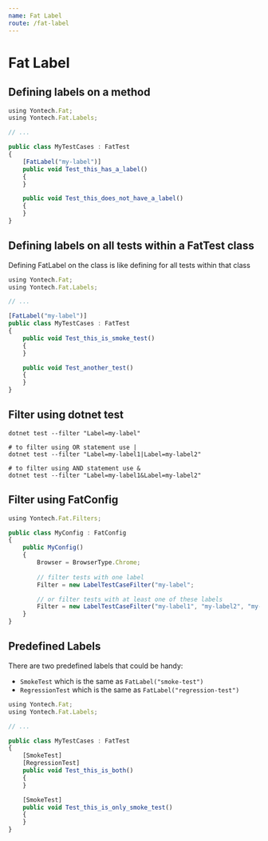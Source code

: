 ```yaml
---
name: Fat Label
route: /fat-label
---
```


# Fat Label

## Defining labels on a method

```typescript
using Yontech.Fat;
using Yontech.Fat.Labels;

// ...

public class MyTestCases : FatTest
{
    [FatLabel("my-label")]
    public void Test_this_has_a_label()
    {
    }

    public void Test_this_does_not_have_a_label()
    {
    }
}

```

## Defining labels on all tests within a FatTest class 

Defining FatLabel on the class is like defining for all tests within that class

```typescript
using Yontech.Fat;
using Yontech.Fat.Labels;

// ...

[FatLabel("my-label")]
public class MyTestCases : FatTest
{
    public void Test_this_is_smoke_test()
    {
    }

    public void Test_another_test()
    {
    }
}

```

## Filter using dotnet test

```shell
dotnet test --filter "Label=my-label"

# to filter using OR statement use |
dotnet test --filter "Label=my-label1|Label=my-label2"

# to filter using AND statement use &
dotnet test --filter "Label=my-label1&Label=my-label2"
```

## Filter using FatConfig
```typescript
using Yontech.Fat.Filters;

public class MyConfig : FatConfig
{
    public MyConfig()
    {
        Browser = BrowserType.Chrome;
        
        // filter tests with one label
        Filter = new LabelTestCaseFilter("my-label";

        // or filter tests with at least one of these labels
        Filter = new LabelTestCaseFilter("my-label1", "my-label2", "my-label3")
    }
}

```

## Predefined Labels
There are two predefined labels that could be handy:
* `SmokeTest` which is the same as `FatLabel("smoke-test")`
* `RegressionTest` which is the same as `FatLabel("regression-test")`


```typescript
using Yontech.Fat;
using Yontech.Fat.Labels;

// ...

public class MyTestCases : FatTest
{
    [SmokeTest]
    [RegressionTest]
    public void Test_this_is_both()
    {
    }

    [SmokeTest]
    public void Test_this_is_only_smoke_test()
    {
    }
}

```